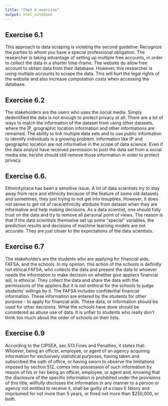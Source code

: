 ```yaml
---
title: "Chpt 6 exercise"
output: html_notebook
---
```




## Exercise 6.1
This approach to data scraping is violating the second guideline: Recognize the parties to whom you have a special professional obligation.
The researcher is taking advantage of setting up multiple free accounts, in order to collect the data in a shorter time-frame. The website do allow free account to obtain data from their database. However, this researcher is using multiple accounts to scrape the data. This will hurt the legal rights of the website and also increase computation costs when accessing the database.

## Exercise 6.2
The stakeholders are the users who uses the social media.
Simply dedentified the data is not enough to protect privacy at all. There are a lot of ways to match the information of the dataset from using other datasets, where the IP, grographic location information and other informations are remained. The ability to link multiple data sets and to use public information to identify individuals is a growing problem. Information like IP and geographic location are not informative in the scope of data science. Even if the data analyst have received permission to post the data set from a social media site, he/she should still remove those information in order to protect privacy.

## Exercise 6.6.
Ethnicity/race has been a sensitive issue. A lot of data scientists try to stay away from race and ethnicity because of the feature of some old datasets and sometimes, they just trying to not get into troupbles. However, it does not sense to get rid of race/ethnicity attribute from dataset when they are informative and help making decisions. As a data scientist, one should fully trust on the data and try to remove all personal point of views. The reason is that if the data scientists themselve set up some "special" variables, the prediction results and decisions of machine learning models are not accurate. They are just closer to the expectations of the data scientists. 

## Exercise 6.7
The stakeholders are the students who are applying for financial aids, FAFSA, and the schools.
In my opinion, this action of the schools is definitly not ethical.FAFSA, who collects the data and present the data to whoever needs the information to make decision on whether give appliers financial aid, is ethnical. They collect the data and share the data with the permissions of the appliers.But it is not enthical for the schools to judge students' willings by it. The FAFSA includes confidential financial information. These information are entered by the students for other purpose - to apply for financial aids. These data, or information should be used for other decisions. WHat the schools have done should be considered as abuse use of data. It is unfair to students who really don't think too much about the order of schools on their lists. 

## Exercise 6.9
According to the CIPSEA, sec.513.Fines and Penalties, it states that:
Whoever, being an officer, employee, or agent of an agency
acquiring information for exclusively statistical purposes, having
taken and subscribed the oath of office, or having sworn to observe
the limitations imposed by section 512, comes into possession of
such information by reason of his or her being an officer, employee,
or agent and, knowing that the disclosure of the specific information
is prohibited under the provisions of this title, willfully discloses
the information in any manner to a person or agency not entitled
to receive it, shall be guilty of a class E felony and imprisoned
for not more than 5 years, or fined not more than $250,000, or
both.




